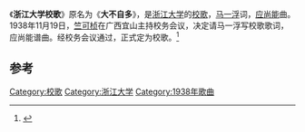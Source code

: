 《'''浙江大学校歌'''》原名为《'''大不自多'''》，是[[浙江大学|浙江大学]]的[[校歌|校歌]]，[[马一浮|马一浮]]词，[[应尚能|应尚能]]曲。1938年11月19日，[[竺可桢|竺可桢]]在广西宜山主持校务会议，决定请马一浮写校歌歌词，应尚能谱曲。经校务会议通过，正式定为校歌。<ref>{{Cite web|title=浙江大学校歌|url=http://www.zju.edu.cn/c2106641/catalog.html|accessdate=|author=浙江大学|date=|format=|publisher=|language=|archive-date=2015-05-03|archive-url=https://web.archive.org/web/20150503003652/http://www.zju.edu.cn/c2106641/catalog.html|dead-url=yes}}</ref>{{wikisource|浙江大学校歌}}

==参考==
{{reflist}}
{{浙江大學}}
[[Category:校歌|Category:校歌]]
[[Category:浙江大学|Category:浙江大学]]
[[Category:1938年歌曲|Category:1938年歌曲]]